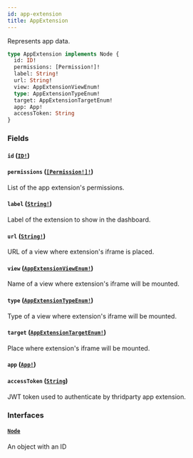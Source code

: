 ```yaml
---
id: app-extension
title: AppExtension
---
```


Represents app data.

```graphql
type AppExtension implements Node {
  id: ID!
  permissions: [Permission!]!
  label: String!
  url: String!
  view: AppExtensionViewEnum!
  type: AppExtensionTypeEnum!
  target: AppExtensionTargetEnum!
  app: App!
  accessToken: String
}
```

### Fields

#### `id` ([`ID!`](../../../developer/api-reference/scalars/id))

#### `permissions` ([`[Permission!]!`](../../../developer/api-reference/objects/permission))

List of the app extension's permissions.

#### `label` ([`String!`](../../../developer/api-reference/scalars/string))

Label of the extension to show in the dashboard.

#### `url` ([`String!`](../../../developer/api-reference/scalars/string))

URL of a view where extension's iframe is placed.

#### `view` ([`AppExtensionViewEnum!`](../../../developer/api-reference/enums/app-extension-view-enum))

Name of a view where extension's iframe will be mounted.

#### `type` ([`AppExtensionTypeEnum!`](../../../developer/api-reference/enums/app-extension-type-enum))

Type of a view where extension's iframe will be mounted.

#### `target` ([`AppExtensionTargetEnum!`](../../../developer/api-reference/enums/app-extension-target-enum))

Place where extension's iframe will be mounted.

#### `app` ([`App!`](../../../developer/api-reference/objects/app))

#### `accessToken` ([`String`](../../../developer/api-reference/scalars/string))

JWT token used to authenticate by thridparty app extension.

### Interfaces

#### [`Node`](../../../developer/api-reference/interfaces/node)

An object with an ID
